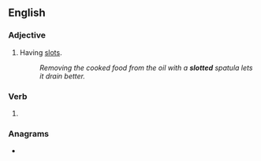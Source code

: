 ==English==

===Adjective===
{{en-adj|-}}

# Having [[slot]]s.
#: ''Removing the cooked food from the oil with a '''slotted''' spatula lets it drain better.''

===Verb===
{{head|en|verb form}}

# {{en-past of|slot}}

===Anagrams===
* {{anagrams|en|a=delostt|dottles|toldest}}